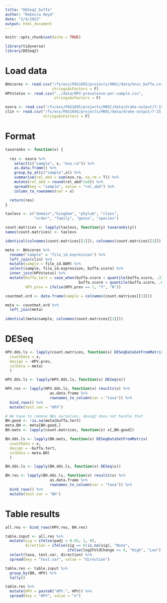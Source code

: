 ```yaml
---
title: "DESeq2_buffa"
author: "Rebecca Hoyd"
date: "2/4/2022"
output: html_document
---
```


```r
knitr::opts_chunk$set(echo = TRUE)

library(tidyverse)
library(DESeq2)
```

# Load data

```r
BHscores <- read.csv("/fs/ess/PAS1695/projects/HNSC/data/hnsc_buffa.csv",
                     stringsAsFactors = F)
HPVstatus <- read.csv("../data/HPV-prevalence-per-sample.csv",
                      stringsAsFactors = F)

exora <- read.csv("/fs/ess/PAS1695/projects/HNSC/data/drake-output/7-15-2021/7-15-2021_tcga_exora-with-taxonomy.csv", stringsAsFactors = F)
clin <- read.csv("/fs/ess/PAS1695/projects/HNSC/data/drake-output/7-15-2021/7-15-2021_tcga_clinical.csv", 
                 stringsAsFactors = F) 
```

# Format

```r
taxaranks <- function(x) {
  
  res <- exora %>%
    select(c("sample", x, "exo.ra")) %>%
    as.data.frame() %>%
    group_by_at(c("sample",x)) %>%
    summarise(rel_abd = sum(exo.ra, na.rm = T)) %>%
    mutate(rel_abd = round(rel_abd*1e8)) %>%
    spread(key = "sample", value = "rel_abd") %>%
    column_to_rownames(var = x)

  return(res)
}
```

```r
taxlevs <- c("domain","kingdom", "phylum", "class",
             "order", "family", "genus", "species")

count.matrices <- lapply(taxlevs, function(y) taxaranks(y))
names(count.matrices) <- taxlevs

identical(colnames(count.matrices[[1]]), colnames(count.matrices[[2]]))
```

```r
meta <- BHscores %>%
  rename("sample" = "file_id.expression") %>%
  left_join(clin) %>%
  mutate(sample = file_id.BAM) %>%
  select(sample, file_id.expression, buffa.score) %>%
  inner_join(HPVstatus) %>%
  mutate(buffa.tert = case_when(buffa.score < quantile(buffa.score, .3333) ~ 0,
                                 buffa.score > quantile(buffa.score, .6666) ~ 1),
         HPV.prev = ifelse(HPV.prev == 1, "Y", "N"))

countmat.ord <- data.frame(sample = colnames(count.matrices[[1]]))

meta <- countmat.ord %>%
  left_join(meta) 
  
identical(meta$sample, colnames(count.matrices[[1]]))

```

# DESeq

```r
HPV.dds.ls <- lapply(count.matrices, function(x) DESeqDataSetFromMatrix(
  countData = x,
  design = ~HPV.prev,
  colData = meta)
  )

HPV.dds.ls <- lapply(HPV.dds.ls, function(x) DESeq(x))

HPV.res <- lapply(HPV.dds.ls, function(x) results(x) %>%
                    as.data.frame %>%
                    rownames_to_column(var = "taxa")) %>%
  bind_rows() %>%
  mutate(test.var = "HPV")
```

```r
# We have to remove NAs ourselves, deseq2 does not handle that
BH.good <- !is.na(meta$buffa.tert)
meta.BH <- meta[BH.good,]
BH.mats <- lapply(count.matrices, function(x) x[,BH.good])

BH.dds.ls <- lapply(BH.mats, function(x) DESeqDataSetFromMatrix(
  countData = x,
  design = ~buffa.tert,
  colData = meta.BH)
  )

BH.dds.ls <- lapply(BH.dds.ls, function(x) DESeq(x))

BH.res <- lapply(BH.dds.ls, function(x) results(x) %>%
                    as.data.frame %>%
                    rownames_to_column(var = "taxa")) %>%
  bind_rows() %>%
  mutate(test.var = "BH")
```

# Table results

```r
all.res <- bind_rows(HPV.res, BH.res)

table.input <- all.res %>%
  mutate(sig = ifelse(padj < 0.05, 1, 0),
         direction = ifelse(sig == 0|is.na(sig), "None",
                            ifelse(log2FoldChange >= 0, "High", "Low"))) %>%
  select(taxa, test.var, direction) %>%
  spread(key = "test.var", value = "direction")

table.res <- table.input %>%
  group_by(BH, HPV) %>%
  tally()
```

```r
table.res %>%
  mutate(HPV = paste0("HPV.", HPV)) %>%
  spread(key = "HPV", value = "n") 
```

